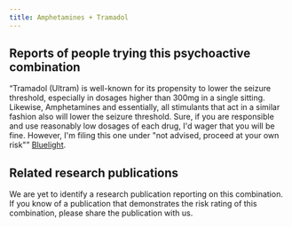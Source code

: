 ---
title: Amphetamines + Tramadol
---
## Reports of people trying this psychoactive combination

“Tramadol (Ultram) is well-known for its propensity to lower the seizure threshold, especially in dosages higher than 300mg in a single sitting. Likewise, Amphetamines and essentially, all stimulants that act in a similar fashion also will lower the seizure threshold. Sure, if you are responsible and use reasonably low dosages of each drug, I'd wager that you will be fine. However, I'm filing this one under "not advised, proceed at your own risk"” [Bluelight](https://bluelight.org/xf/threads/tramadol-how-dangerous-w-speed.903317/).

## Related research publications

We are yet to identify a research publication reporting on this combination. If you know of a publication that demonstrates the risk rating of this combination, please share the publication with us.



